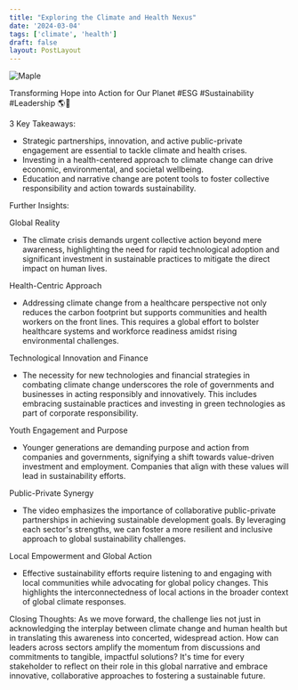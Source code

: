 ```yaml
---
title: "Exploring the Climate and Health Nexus"
date: '2024-03-04'
tags: ['climate', 'health']
draft: false
layout: PostLayout
---
```


<div className="flex justify-center">
<div className="my-1 w-full px-2 xl:my-1 xl:w-1/2 xl:px-2">
    <img src="https://img.youtube.com/vi/AaDJqpFQh9s/0.jpg" alt="Maple" className="mx-auto h-58 w-auto" />
</div>
</div>

Transforming Hope into Action for Our Planet #ESG #Sustainability #Leadership 🌎🌱

3 Key Takeaways:
- Strategic partnerships, innovation, and active public-private engagement are essential to tackle climate and health crises.
- Investing in a health-centered approach to climate change can drive economic, environmental, and societal wellbeing.
- Education and narrative change are potent tools to foster collective responsibility and action towards sustainability.

Further Insights:

Global Reality
- The climate crisis demands urgent collective action beyond mere awareness, highlighting the need for rapid technological adoption and significant investment in sustainable practices to mitigate the direct impact on human lives.

Health-Centric Approach
- Addressing climate change from a healthcare perspective not only reduces the carbon footprint but supports communities and health workers on the front lines. This requires a global effort to bolster healthcare systems and workforce readiness amidst rising environmental challenges.

Technological Innovation and Finance
- The necessity for new technologies and financial strategies in combating climate change underscores the role of governments and businesses in acting responsibly and innovatively. This includes embracing sustainable practices and investing in green technologies as part of corporate responsibility.

Youth Engagement and Purpose
- Younger generations are demanding purpose and action from companies and governments, signifying a shift towards value-driven investment and employment. Companies that align with these values will lead in sustainability efforts.

Public-Private Synergy
- The video emphasizes the importance of collaborative public-private partnerships in achieving sustainable development goals. By leveraging each sector's strengths, we can foster a more resilient and inclusive approach to global sustainability challenges.

Local Empowerment and Global Action
- Effective sustainability efforts require listening to and engaging with local communities while advocating for global policy changes. This highlights the interconnectedness of local actions in the broader context of global climate responses.

Closing Thoughts:
As we move forward, the challenge lies not just in acknowledging the interplay between climate change and human health but in translating this awareness into concerted, widespread action. How can leaders across sectors amplify the momentum from discussions and commitments to tangible, impactful solutions? It's time for every stakeholder to reflect on their role in this global narrative and embrace innovative, collaborative approaches to fostering a sustainable future.
